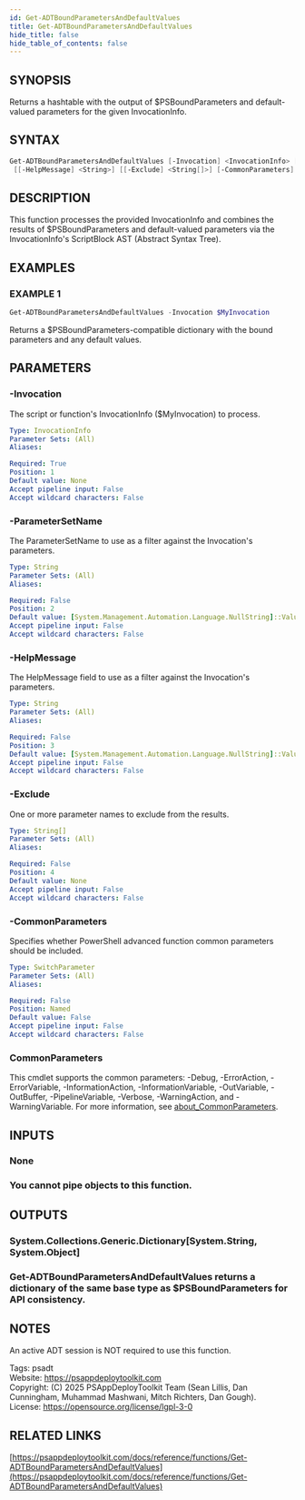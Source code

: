 ```yaml
---
id: Get-ADTBoundParametersAndDefaultValues
title: Get-ADTBoundParametersAndDefaultValues
hide_title: false
hide_table_of_contents: false
---
```


## SYNOPSIS

Returns a hashtable with the output of $PSBoundParameters and default-valued parameters for the given InvocationInfo.

## SYNTAX

```powershell
Get-ADTBoundParametersAndDefaultValues [-Invocation] <InvocationInfo> [[-ParameterSetName] <String>]
 [[-HelpMessage] <String>] [[-Exclude] <String[]>] [-CommonParameters] [<CommonParameters>]
```

## DESCRIPTION

This function processes the provided InvocationInfo and combines the results of $PSBoundParameters and default-valued parameters via the InvocationInfo's ScriptBlock AST (Abstract Syntax Tree).

## EXAMPLES

### EXAMPLE 1

```powershell
Get-ADTBoundParametersAndDefaultValues -Invocation $MyInvocation
```

Returns a $PSBoundParameters-compatible dictionary with the bound parameters and any default values.

## PARAMETERS

### -Invocation

The script or function's InvocationInfo ($MyInvocation) to process.

```yaml
Type: InvocationInfo
Parameter Sets: (All)
Aliases:

Required: True
Position: 1
Default value: None
Accept pipeline input: False
Accept wildcard characters: False
```

### -ParameterSetName

The ParameterSetName to use as a filter against the Invocation's parameters.

```yaml
Type: String
Parameter Sets: (All)
Aliases:

Required: False
Position: 2
Default value: [System.Management.Automation.Language.NullString]::Value
Accept pipeline input: False
Accept wildcard characters: False
```

### -HelpMessage

The HelpMessage field to use as a filter against the Invocation's parameters.

```yaml
Type: String
Parameter Sets: (All)
Aliases:

Required: False
Position: 3
Default value: [System.Management.Automation.Language.NullString]::Value
Accept pipeline input: False
Accept wildcard characters: False
```

### -Exclude

One or more parameter names to exclude from the results.

```yaml
Type: String[]
Parameter Sets: (All)
Aliases:

Required: False
Position: 4
Default value: None
Accept pipeline input: False
Accept wildcard characters: False
```

### -CommonParameters

Specifies whether PowerShell advanced function common parameters should be included.

```yaml
Type: SwitchParameter
Parameter Sets: (All)
Aliases:

Required: False
Position: Named
Default value: False
Accept pipeline input: False
Accept wildcard characters: False
```

### CommonParameters

This cmdlet supports the common parameters: -Debug, -ErrorAction, -ErrorVariable, -InformationAction, -InformationVariable, -OutVariable, -OutBuffer, -PipelineVariable, -Verbose, -WarningAction, and -WarningVariable. For more information, see [about_CommonParameters](http://go.microsoft.com/fwlink/?LinkID=113216).

## INPUTS

### None

### You cannot pipe objects to this function.
## OUTPUTS

### System.Collections.Generic.Dictionary[System.String, System.Object]

### Get-ADTBoundParametersAndDefaultValues returns a dictionary of the same base type as $PSBoundParameters for API consistency.
## NOTES
An active ADT session is NOT required to use this function.

Tags: psadt<br />
Website: https://psappdeploytoolkit.com<br />
Copyright: (C) 2025 PSAppDeployToolkit Team (Sean Lillis, Dan Cunningham, Muhammad Mashwani, Mitch Richters, Dan Gough).<br />
License: https://opensource.org/license/lgpl-3-0

## RELATED LINKS

[https://psappdeploytoolkit.com/docs/reference/functions/Get-ADTBoundParametersAndDefaultValues](https://psappdeploytoolkit.com/docs/reference/functions/Get-ADTBoundParametersAndDefaultValues)
